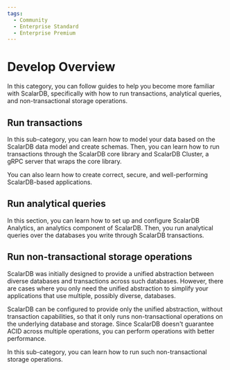 ```yaml
---
tags:
  - Community
  - Enterprise Standard
  - Enterprise Premium
---
```


# Develop Overview

In this category, you can follow guides to help you become more familiar with ScalarDB, specifically with how to run transactions, analytical queries, and non-transactional storage operations.

## Run transactions

In this sub-category, you can learn how to model your data based on the ScalarDB data model and create schemas. Then, you can learn how to run transactions through the ScalarDB core library and ScalarDB Cluster, a gRPC server that wraps the core library. 

You can also learn how to create correct, secure, and well-performing ScalarDB-based applications.

## Run analytical queries

In this section, you can learn how to set up and configure ScalarDB Analytics, an analytics component of ScalarDB. Then, you run analytical queries over the databases you write through ScalarDB transactions.

## Run non-transactional storage operations

ScalarDB was initially designed to provide a unified abstraction between diverse databases and transactions across such databases. However, there are cases where you only need the unified abstraction to simplify your applications that use multiple, possibly diverse, databases.

ScalarDB can be configured to provide only the unified abstraction, without transaction capabilities, so that it only runs non-transactional operations on the underlying database and storage. Since ScalarDB doesn't guarantee ACID across multiple operations, you can perform operations with better performance.

In this sub-category, you can learn how to run such non-transactional storage operations.